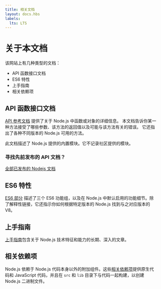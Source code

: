 ```yaml
---
title: 相关文档
layout: docs.hbs
labels:
  lts: LTS
---
```


# 关于本文档

该网站上有几种类型的文档：

-   API 函数接口文档
-   ES6 特性
-   上手指南
-   相关依赖项

## API 函数接口文档

[API 参考文档](https://nodejs.org/api/) 提供了关于 Node.js 中函数或对象的详细信息。 本文档告诉你某一种方法接受了哪些参数、该方法的返回值以及可能与该方法有关的错误。 它还指出了各种不同版本的 Node.js 可用的方法。

此文档描述了 Node.js 提供的内置模块。它不记录社区提供的模块。

<div className="highlight-box">

### 寻找先前发布的 API 文档？

<NodeApiVersionLinks />

[全部已发布的 Nodejs 文档](https://nodejs.org/docs/)

</div>

## ES6 特性

[ES6 部分](/zh-cn/docs/es6/) 描述了三个 ES6 功能组，以及在 Node.js 中默认启用的功能细节。除了解释性链接，它还指示你如何根据特定版本的 Node.js 找到与之对应版本的 V8。

## 上手指南

[上手指南](/zh-cn/docs/guides/)包含关于 Node.js 技术特征和能力的长期、深入的文章。

## 相关依赖项

Node.js 依赖于 Node.js 代码本身以外的附加组件。这些[相关依赖项](https://github.com/nodejs/node/blob/main/doc/contributing/main/contributing/defining/main-dependencies)提供原生代码和 JavaScript 代码，并且在 `src` 和 `lib` 目录下与代码一起构建，以创建 Node.js 二进制文件。
